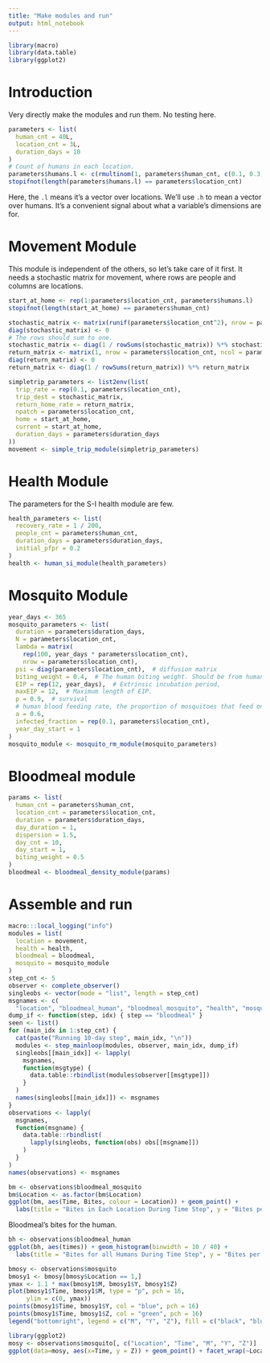 ```yaml
---
title: "Make modules and run"
output: html_notebook
---
```


```r
library(macro)
library(data.table)
library(ggplot2)
```

# Introduction

Very directly make the modules and run them. No testing here.

```r
parameters <- list(
  human_cnt = 40L,
  location_cnt = 3L,
  duration_days = 10
)
# Count of humans in each location.
parameters$humans.l <- c(rmultinom(1, parameters$human_cnt, c(0.1, 0.3, 0.6)))
stopifnot(length(parameters$humans.l) == parameters$location_cnt)
```
Here, the `.l` means it's a vector over locations. We'll use `.h` to mean a vector over humans. It's a convenient signal about what a variable's dimensions are for.

# Movement Module

This module is independent of the others, so let's take care of it first. It needs a stochastic matrix for movement, where rows are people and columns are locations.

```r
start_at_home <- rep(1:parameters$location_cnt, parameters$humans.l)
stopifnot(length(start_at_home) == parameters$human_cnt)

stochastic_matrix <- matrix(runif(parameters$location_cnt^2), nrow = parameters$location_cnt)
diag(stochastic_matrix) <- 0
# The rows should sum to one.
stochastic_matrix <- diag(1 / rowSums(stochastic_matrix)) %*% stochastic_matrix
return_matrix <- matrix(1, nrow = parameters$location_cnt, ncol = parameters$location_cnt)
diag(return_matrix) <- 0
return_matrix <- diag(1 / rowSums(return_matrix)) %*% return_matrix

simpletrip_parameters <- list2env(list(
  trip_rate = rep(0.1, parameters$location_cnt),
  trip_dest = stochastic_matrix,
  return_home_rate = return_matrix,
  npatch = parameters$location_cnt,
  home = start_at_home,
  current = start_at_home,
  duration_days = parameters$duration_days
))
movement <- simple_trip_module(simpletrip_parameters)
```


# Health Module

The parameters for the S-I health module are few.
```r
health_parameters <- list(
  recovery_rate = 1 / 200,
  people_cnt = parameters$human_cnt,
  duration_days = parameters$duration_days,
  initial_pfpr = 0.2
)
health <- human_si_module(health_parameters)
```


# Mosquito Module

```r
year_days <- 365
mosquito_parameters <- list(
  duration = parameters$duration_days,
  N = parameters$location_cnt,
  lambda = matrix(
    rep(100, year_days * parameters$location_cnt),
    nrow = parameters$location_cnt),
  psi = diag(parameters$location_cnt),  # diffusion matrix
  biting_weight = 0.4,  # The human biting weight. Should be from human.XXX
  EIP = rep(12, year_days),  # Extrinsic incubation period,
  maxEIP = 12,  # Maximum length of EIP.
  p = 0.9,  # survival
  # human blood feeding rate, the proportion of mosquitoes that feed on humans each day
  a = 0.6,
  infected_fraction = rep(0.1, parameters$location_cnt),
  year_day_start = 1
)
mosquito_module <- mosquito_rm_module(mosquito_parameters)
```


# Bloodmeal module
```r
params <- list(
  human_cnt = parameters$human_cnt,
  location_cnt = parameters$location_cnt,
  duration = parameters$duration_days,
  day_duration = 1,
  dispersion = 1.5,
  day_cnt = 10,
  day_start = 1,
  biting_weight = 0.5
)
bloodmeal <- bloodmeal_density_module(params)
```

# Assemble and run

```r
macro:::local_logging("info")
modules = list(
  location = movement,
  health = health,
  bloodmeal = bloodmeal,
  mosquito = mosquito_module
)
step_cnt <- 5
observer <- complete_observer()
singleobs <- vector(mode = "list", length = step_cnt)
msgnames <- c(
  "location", "bloodmeal_human", "bloodmeal_mosquito", "health", "mosquito")
dump_if <- function(step, idx) { step == "bloodmeal" }
seen <- list()
for (main_idx in 1:step_cnt) {
  cat(paste("Running 10-day step", main_idx, "\n"))
  modules <- step_mainloop(modules, observer, main_idx, dump_if)
  singleobs[[main_idx]] <- lapply(
    msgnames,
    function(msgtype) {
      data.table::rbindlist(modules$observer[[msgtype]])
    }
  )
  names(singleobs[[main_idx]]) <- msgnames
}
observations <- lapply(
  msgnames,
  function(msgname) {
    data.table::rbindlist(
      lapply(singleobs, function(obs) obs[[msgname]])
    )
  }
)
names(observations) <- msgnames
```


```r
bm <- observations$bloodmeal_mosquito
bm$Location <- as.factor(bm$Location)
ggplot(bm, aes(Time, Bites, colour = Location)) + geom_point() +
  labs(title = "Bites in Each Location During Time Step", y = "Bites per Day")
```

Bloodmeal's bites for the human.
```r
bh <- observations$bloodmeal_human
ggplot(bh, aes(times)) + geom_histogram(binwidth = 10 / 40) +
  labs(title = "Bites for all Humans During Time Step", y = "Bites per Quarter Day")
```


```r
bmosy <- observations$mosquito
bmosy1 <- bmosy[bmosy$Location == 1,]
ymax <- 1.1 * max(bmosy1$M, bmosy1$Y, bmosy1$Z)
plot(bmosy1$Time, bmosy1$M, type = "p", pch = 16,
     ylim = c(0, ymax))
points(bmosy1$Time, bmosy1$Y, col = "blue", pch = 16)
points(bmosy1$Time, bmosy1$Z, col = "green", pch = 16)
legend("bottomright", legend = c("M", "Y", "Z"), fill = c("black", "blue", "green"))
```
```r
library(ggplot2)
mosy <- observations$mosquito[, c("Location", "Time", "M", "Y", "Z")]
ggplot(data=mosy, aes(x=Time, y = Z)) + geom_point() + facet_wrap(~Location)
```

